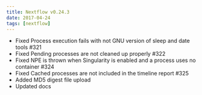```yaml
---
title: Nextflow v0.24.3
date: 2017-04-24
tags: [nextflow]
---
```


- Fixed Process execution fails with not GNU version of sleep and date tools #321
- Fixed Pending processes are not cleaned up properly #322
- Fixed NPE is thrown when Singularity is enabled and a process uses no container #324
- Fixed Cached processes are not included in the timeline report #325
- Added MD5 digest file upload
- Updated docs

